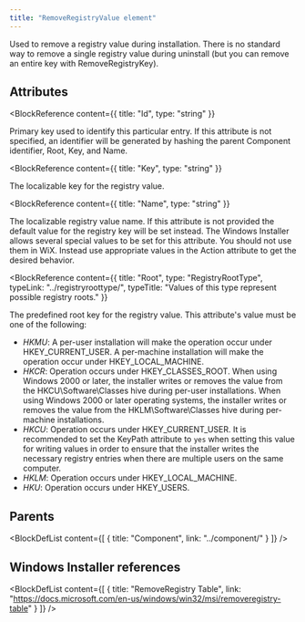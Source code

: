 ```yaml
---
title: "RemoveRegistryValue element"
---
```



Used to remove a registry value during installation.
 There is no standard way to remove a single registry value during uninstall (but you can remove an entire key with RemoveRegistryKey).


## Attributes

<BlockWrapper>

  <BlockReference
    content={{
      title: "Id",
      type: "string"
    }}
  >
  Primary key used to identify this particular entry. If this attribute is not specified, an identifier will be
   generated by hashing the parent Component identifier, Root, Key, and Name.
  </BlockReference>

  <BlockReference
    content={{
      title: "Key",
      type: "string"
    }}
  >
  The localizable key for the registry value.
  </BlockReference>

  <BlockReference
    content={{
      title: "Name",
      type: "string"
    }}
  >
  The localizable registry value name. If this attribute is not provided the default value for the registry key will
   be set instead. The Windows Installer allows several special values to be set for this attribute. You should not
   use them in WiX. Instead use appropriate values in the Action attribute to get the desired behavior.
  </BlockReference>

  <BlockReference
    content={{
      title: "Root",
      type: "RegistryRootType",
      typeLink: "../registryroottype/",
      typeTitle: "Values of this type represent possible registry roots."
    }}
  >
  The predefined root key for the registry value. This attribute's value must be one of the following:
  - *HKMU*: A per-user installation will make the operation occur under HKEY_CURRENT_USER.
     A per-machine installation will make the operation occur under HKEY_LOCAL_MACHINE.
  - *HKCR*: Operation occurs under HKEY_CLASSES_ROOT. When using Windows 2000 or later, the installer writes or removes the value
     from the HKCU\Software\Classes hive during per-user installations. When using Windows 2000 or later operating systems,
     the installer writes or removes the value from the HKLM\Software\Classes hive during per-machine installations.
  - *HKCU*: Operation occurs under HKEY_CURRENT_USER. It is recommended to set the KeyPath attribute to `yes` when setting this value for writing values
     in order to ensure that the installer writes the necessary registry entries when there are multiple users on the same computer.
  - *HKLM*: Operation occurs under HKEY_LOCAL_MACHINE.
  - *HKU*: Operation occurs under HKEY_USERS.
  </BlockReference>

</BlockWrapper>


## Parents

<BlockDefList content={[
    {
      title: "Component",
      link: "../component/"
    }
  ]}
/>

## Windows Installer references

<BlockDefList content={[
    {
      title: "RemoveRegistry Table",
      link: "https://docs.microsoft.com/en-us/windows/win32/msi/removeregistry-table"
    }
  ]}
/>

